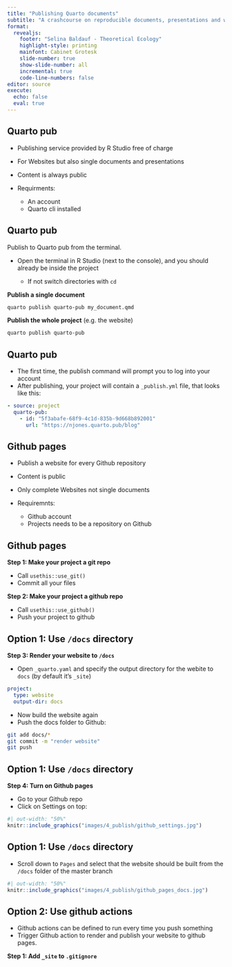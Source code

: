 ```yaml
---
title: "Publishing Quarto documents"
subtitle: "A crashcourse on reproducible documents, presentations and websites"
format: 
  revealjs:
    footer: "Selina Baldauf - Theoretical Ecology"
    highlight-style: printing
    mainfont: Cabinet Grotesk
    slide-number: true
    show-slide-number: all
    incremental: true
    code-line-numbers: false
editor: source
execute: 
  echo: false
  eval: true
---
```


## Quarto pub

- Publishing service provided by R Studio free of charge
- For Websites but also single documents and presentations
- Content is always public
- Requirments:

    - An account
    - Quarto cli installed

## Quarto pub

Publish to Quarto pub from the terminal.

- Open the terminal in R Studio (next to the console), and you should already be inside the project

  - If not switch directories with `cd`

**Publish a single document**

``` bash
quarto publish quarto-pub my_document.qmd
```

**Publish the whole project** (e.g. the website)

``` bash
quarto publish quarto-pub
```

## Quarto pub

- The first time, the publish command will prompt you to log into your account
- After publishing, your project will contain a `_publish.yml` file, that looks like this:

```yml
- source: project
  quarto-pub:
    - id: "5f3abafe-68f9-4c1d-835b-9d668b892001"
      url: "https://njones.quarto.pub/blog"
```

## Github pages

- Publish a website for every Github repository
- Content is public
- Only complete Websites not single documents

- Requiremnts:
  - Github account
  - Projects needs to be a repository on Github
  
## Github pages

**Step 1: Make your project a git repo**

- Call `usethis::use_git()`
- Commit all your files

**Step 2: Make your project a github repo**

- Call `usethis::use_github()`
- Push your project to github

## Option 1: Use `/docs` directory

**Step 3: Render your website to `/docs`**

- Open `_quarto.yaml` and specify the output directory for the webite to `docs` (by default it's `_site`)

```yaml
project:
  type: website
  output-dir: docs
```

- Now build the website again
- Push the docs folder to Github:

```bash
git add docs/*
git commit -m "render website"
git push
```

## Option 1: Use `/docs` directory

**Step 4: Turn on Github pages**

- Go to your Github repo
- Click on Settings on top:

```r
#| out-width: "50%"
knitr::include_graphics("images/4_publish/github_settings.jpg")
```

## Option 1: Use `/docs` directory

- Scroll down to `Pages` and select that the website should be built from the `/docs` folder of the master branch

```r
#| out-width: "50%"
knitr::include_graphics("images/4_publish/github_pages_docs.jpg")
```

## Option 2: Use github actions

- Github actions can be defined to run every time you push something
- Trigger Github action to render and publish your website to github pages.

**Step 1: Add `_site` to `.gitignore`**


